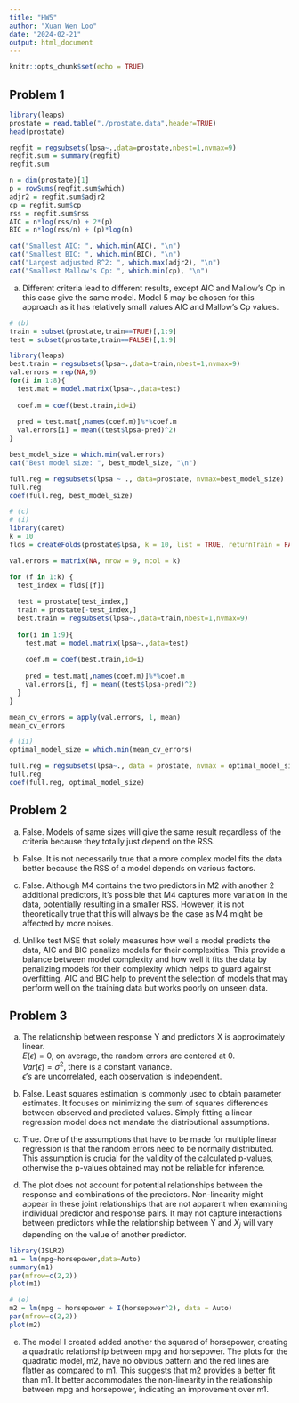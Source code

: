 ```yaml
---
title: "HW5"
author: "Xuan Wen Loo"
date: "2024-02-21"
output: html_document
---
```


```r
knitr::opts_chunk$set(echo = TRUE)
```

## Problem 1

```r
library(leaps)
prostate = read.table("./prostate.data",header=TRUE)
head(prostate)
```

```r
regfit = regsubsets(lpsa~.,data=prostate,nbest=1,nvmax=9)
regfit.sum = summary(regfit)
regfit.sum

n = dim(prostate)[1]
p = rowSums(regfit.sum$which)
adjr2 = regfit.sum$adjr2
cp = regfit.sum$cp
rss = regfit.sum$rss
AIC = n*log(rss/n) + 2*(p)
BIC = n*log(rss/n) + (p)*log(n)

cat("Smallest AIC: ", which.min(AIC), "\n")
cat("Smallest BIC: ", which.min(BIC), "\n")
cat("Largest adjusted R^2: ", which.max(adjr2), "\n")
cat("Smallest Mallow's Cp: ", which.min(cp), "\n")
```

(a) Different criteria lead to different results, except AIC and Mallow's Cp in this case give the same model. Model 5 may be chosen for this approach as it has relatively small values AIC and Mallow's Cp values.

```r
# (b)
train = subset(prostate,train==TRUE)[,1:9]
test = subset(prostate,train==FALSE)[,1:9]

library(leaps)
best.train = regsubsets(lpsa~.,data=train,nbest=1,nvmax=9)
val.errors = rep(NA,9)
for(i in 1:8){
  test.mat = model.matrix(lpsa~.,data=test)
  
  coef.m = coef(best.train,id=i)
  
  pred = test.mat[,names(coef.m)]%*%coef.m
  val.errors[i] = mean((test$lpsa-pred)^2)
}

best_model_size = which.min(val.errors)
cat("Best model size: ", best_model_size, "\n")

full.reg = regsubsets(lpsa ~ ., data=prostate, nvmax=best_model_size)
full.reg
coef(full.reg, best_model_size) 
```

```r
# (c)
# (i)
library(caret)
k = 10
flds = createFolds(prostate$lpsa, k = 10, list = TRUE, returnTrain = FALSE)

val.errors = matrix(NA, nrow = 9, ncol = k)

for (f in 1:k) {
  test_index = flds[[f]]
  
  test = prostate[test_index,]
  train = prostate[-test_index,]
  best.train = regsubsets(lpsa~.,data=train,nbest=1,nvmax=9)
  
  for(i in 1:9){
    test.mat = model.matrix(lpsa~.,data=test)
    
    coef.m = coef(best.train,id=i)
    
    pred = test.mat[,names(coef.m)]%*%coef.m
    val.errors[i, f] = mean((test$lpsa-pred)^2)
  }
}

mean_cv_errors = apply(val.errors, 1, mean)
mean_cv_errors

# (ii)
optimal_model_size = which.min(mean_cv_errors)

full.reg = regsubsets(lpsa~., data = prostate, nvmax = optimal_model_size, nbest = 1)
full.reg
coef(full.reg, optimal_model_size) 

```

## Problem 2

(a) False. Models of same sizes will give the same result regardless of the criteria because they totally just depend on the RSS.

(b) False. It is not necessarily true that a more complex model fits the data better because the RSS of a model depends on various factors.

(c) False. Although M4 contains the two predictors in M2 with another 2 additional predictors, it's possible that M4 captures more variation in the data, potentially resulting in a smaller RSS. However, it is not theoretically true that this will always be the case as M4 might be affected by more noises.

(d) Unlike test MSE that solely measures how well a model predicts the data, AIC and BIC penalize models for their complexities. This provide a balance between model complexity and how well it fits the data by penalizing models for their complexity which helps to guard against overfitting. AIC and BIC help to prevent the selection of models that may perform well on the training data but works poorly on unseen data.


## Problem 3

(a) The relationship between response Y and predictors X is approximately linear.    
$E(\epsilon) = 0$, on average, the random errors are centered at 0.   
$Var(\epsilon) = \sigma^2$, there is a constant variance.   
$\epsilon's$ are uncorrelated, each observation is independent.

(b) False. Least squares estimation is commonly used to obtain parameter estimates. It focuses on minimizing the sum of squares differences between observed and predicted values. Simply fitting a linear regression model does not mandate the distributional assumptions.

(c) True. One of the assumptions that have to be made for multiple linear regression is that the random errors need to be normally distributed. This assumption is crucial for the validity of the calculated p-values, otherwise the p-values obtained may not be reliable for inference.

(d) The plot does not account for potential relationships between the response and combinations of the predictors. Non-linearity might appear in these joint relationships that are not apparent when examining individual predictor and response pairs. It may not capture interactions between predictors while the relationship between Y and $X_j$ will vary depending on the value of another predictor.

```r
library(ISLR2)
m1 = lm(mpg~horsepower,data=Auto)
summary(m1)
par(mfrow=c(2,2))
plot(m1)
```

```r
# (e)
m2 = lm(mpg ~ horsepower + I(horsepower^2), data = Auto)
par(mfrow=c(2,2))
plot(m2)
```

(e) The model I created added another the squared of horsepower, creating a quadratic relationship between mpg and horsepower. The plots for the quadratic model, m2, have no obvious pattern and the red lines are flatter as compared to m1. This suggests that m2 provides a better fit than m1. It better accommodates the non-linearity in the relationship between mpg and horsepower, indicating an improvement over m1.